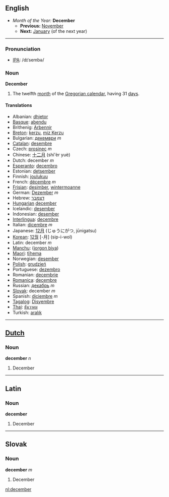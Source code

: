 ==English==
*''Month of the Year:'' '''December'''
**'''Previous:''' [[November]]
**'''Next:''' [[January]] (of the next year)
----

===Pronunciation===
*[[w:IPA|IPA]]: /dɪˈsembə/

===Noun===
'''December'''

#The twelfth [[month]] of the [[Gregorian calendar]], having 31 [[day]]s.

====Translations====
*Albanian: [[dhjetor]]
*[[Basque]]: [[abendu]]
*Brithenig: [[Arbennir]]
*[[Breton]]: [[kerzu]], [[miz Kerzu]]
*Bulgarian: [[декември]] ''m''
*[[Catalan]]: [[desembre]]
*Czech: [[prosinec]] ''m''
*Chinese: [[十二月]] (shí'èr yuè)
*Dutch: december ''m''
*[[Esperanto]]: [[decembro]]
*Estonian: [[detsember]]
*Finnish: [[joulukuu]]
*French: [[décembre]] ''m''
*[[Frisian]]: [[desimber]], [[wintermoanne]]
*German: [[Dezember]] ''m''
*Hebrew: [[דצמבר]]
*[[Hungarian]] [[december]]
*Icelandic: [[desember]]
*Indonesian: [[desember]]
*[[Interlingua]]: [[decembre]]
*Italian: [[dicembre]] ''m''
*Japanese: [[12月]] (じゅうにがつ, jūnigatsu)
*[[Korean]]: [[12월]] [-月] (sip-i-wol)
*Latin: december ''m''
*[[Manchu]]: ([[jorgon biya]])
*[[Maori]]: [[tïhema]]
*Norwegian: [[desember]]
*[[Polish]]: [[grudzień]]
*Portuguese: [[dezembro]]
*Romanian: [[decembrie]]
*[[Romanica]]: [[decembre]]
*Russian: [[декабрь]] ''m''
*[[Slovak]]: december ''m''
*Spanish: [[diciembre]] ''m''
*[[Tagalog]]: [[Disyembre]]
*[[Thai]]: [[ธันวาคม]]
*Turkish: [[aralık]]
----

==[[Dutch]]==
===Noun===
'''december''' ''n''

#December

----

==Latin==
===Noun===
'''december'''

#December

----
==Slovak==
===Noun===
'''december''' ''m''

#December

[[nl:december]]